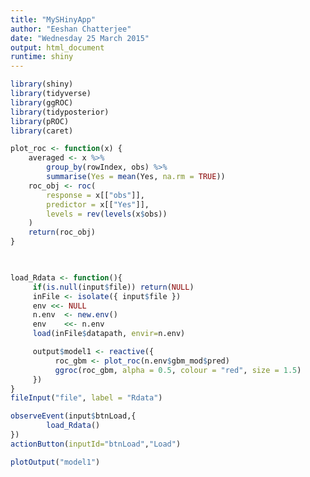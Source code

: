 ```yaml
---
title: "MySHinyApp"
author: "Eeshan Chatterjee"
date: "Wednesday 25 March 2015"
output: html_document
runtime: shiny
---
```


```r
library(shiny)
library(tidyverse)
library(ggROC)
library(tidyposterior)
library(pROC)
library(caret)

plot_roc <- function(x) {
    averaged <- x %>%
        group_by(rowIndex, obs) %>%
        summarise(Yes = mean(Yes, na.rm = TRUE))
    roc_obj <- roc(
        response = x[["obs"]], 
        predictor = x[["Yes"]], 
        levels = rev(levels(x$obs))
    )
    return(roc_obj)
}


    
load_Rdata <- function(){
     if(is.null(input$file)) return(NULL)
     inFile <- isolate({ input$file })
     env <<- NULL
     n.env  <- new.env()
     env    <<- n.env
     load(inFile$datapath, envir=n.env)

     output$model1 <- reactive({
          roc_gbm <- plot_roc(n.env$gbm_mod$pred)
          ggroc(roc_gbm, alpha = 0.5, colour = "red", size = 1.5)
     })
}
fileInput("file", label = "Rdata")

observeEvent(input$btnLoad,{
        load_Rdata()
})
actionButton(inputId="btnLoad","Load")

plotOutput("model1")
```

```r


```

```r


```